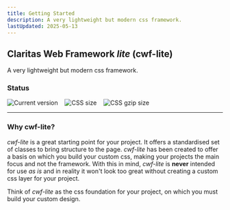 ```yaml
---
title: Getting Started
description: A very lightweight but modern css framework.
lastUpdated: 2025-05-13
---
```


## Claritas Web Framework _lite_ (cwf-lite)

A very lightweight but modern css framework.

### Status

<div style="display: flex; gap: 1rem;">
  <img src="https://badgen.net/badge/Version/1.3.4/green" alt="Current version" style="margin: 0;" />
  <img src="https://badgen.net/badge/CSS size/261.47 kB/yellow" alt="CSS size" style="margin: 0;" />
  <img src="https://badgen.net/badge/CSS gzip size/23.53 kB/green" alt="CSS gzip size" style="margin: 0;" />
</div>

<hr />

### Why cwf-lite?

_cwf-lite_ is a great starting point for your project. It offers a standardised set of classes to bring structure to the page.
_cwf-lite_ has been created to offer a basis on which you build your custom css, making your projects the main focus and not the framework.
With this in mind, _cwf-lite_ is **never** intended for use _as is_ and in reality it won't look too great without creating a custom css layer for your project.

Think of _cwf-lite_ as the css foundation for your project, on which you must build your custom design.